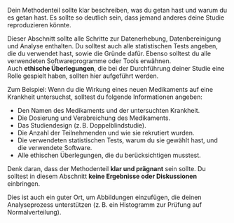 Dein Methodenteil sollte klar beschreiben, was du getan hast und warum du es getan hast. Es sollte so deutlich sein, dass jemand anderes deine Studie reproduzieren könnte.

Dieser Abschnitt sollte alle Schritte zur Datenerhebung, Datenbereinigung und Analyse enthalten. Du solltest auch alle statistischen Tests angeben, die du verwendet hast, sowie die Gründe dafür. Ebenso solltest du alle verwendeten Softwareprogramme oder Tools erwähnen.  
Auch **ethische Überlegungen**, die bei der Durchführung deiner Studie eine Rolle gespielt haben, sollten hier aufgeführt werden.

Zum Beispiel: Wenn du die Wirkung eines neuen Medikaments auf eine Krankheit untersuchst, solltest du folgende Informationen angeben:

- Den Namen des Medikaments und der untersuchten Krankheit.
- Die Dosierung und Verabreichung des Medikaments.
- Das Studiendesign (z. B. Doppelblindstudie).
- Die Anzahl der Teilnehmenden und wie sie rekrutiert wurden.
- Die verwendeten statistischen Tests, warum du sie gewählt hast, und die verwendete Software.
- Alle ethischen Überlegungen, die du berücksichtigen musstest.

Denk daran, dass der Methodenteil **klar und prägnant** sein sollte. Du solltest in diesem Abschnitt **keine Ergebnisse oder Diskussionen** einbringen.

Dies ist auch ein guter Ort, um Abbildungen einzufügen, die deinen Analyseprozess unterstützen (z. B. ein Histogramm zur Prüfung auf Normalverteilung).
